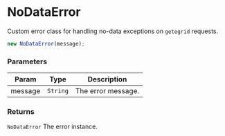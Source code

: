 
<Meta title="API Reference/Util/Error" />

# NoDataError

Custom error class for handling no-data exceptions on `getegrid` requests.

```js
new NoDataError(message);
```

### Parameters

| Param | Type | Description |
| --- | --- | --- |
| message | <code>String</code> | The error message. |

### Returns

<code>NoDataError</code> The error instance.
